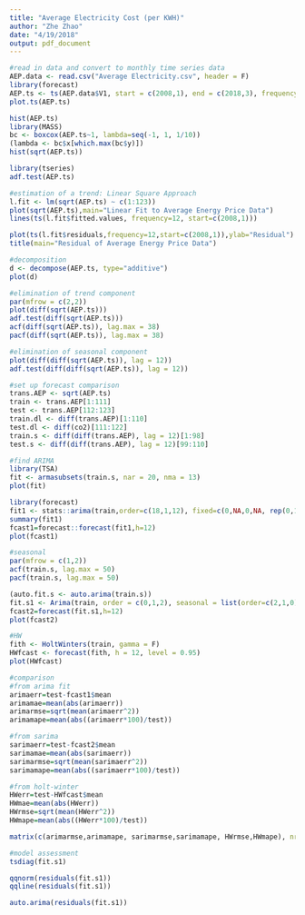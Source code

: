 ```yaml
---
title: "Average Electricity Cost (per KWH)"
author: "Zhe Zhao"
date: "4/19/2018"
output: pdf_document
---
```


```r
#read in data and convert to monthly time series data
AEP.data <- read.csv("Average Electricity.csv", header = F)
library(forecast)
AEP.ts <- ts(AEP.data$V1, start = c(2008,1), end = c(2018,3), frequency = 12)
plot.ts(AEP.ts)
```
```r
hist(AEP.ts)
library(MASS)
bc <- boxcox(AEP.ts~1, lambda=seq(-1, 1, 1/10))
(lambda <- bc$x[which.max(bc$y)])
hist(sqrt(AEP.ts))
```


```r
library(tseries)
adf.test(AEP.ts)
```
```r
#estimation of a trend: Linear Square Approach
l.fit <- lm(sqrt(AEP.ts) ~ c(1:123))
plot(sqrt(AEP.ts),main="Linear Fit to Average Energy Price Data")
lines(ts(l.fit$fitted.values, frequency=12, start=c(2008,1)))
```
```r
plot(ts(l.fit$residuals,frequency=12,start=c(2008,1)),ylab="Residual")
title(main="Residual of Average Energy Price Data")
```
```r
#decomposition
d <- decompose(AEP.ts, type="additive")
plot(d)
```

```r
#elimination of trend component
par(mfrow = c(2,2))
plot(diff(sqrt(AEP.ts)))
adf.test(diff(sqrt(AEP.ts)))
acf(diff(sqrt(AEP.ts)), lag.max = 38)
pacf(diff(sqrt(AEP.ts)), lag.max = 38)
```
```r
#elimination of seasonal component
plot(diff(diff(sqrt(AEP.ts)), lag = 12))
adf.test(diff(diff(sqrt(AEP.ts)), lag = 12))
```
```r
#set up forecast comparison
trans.AEP <- sqrt(AEP.ts)
train <- trans.AEP[1:111]
test <- trans.AEP[112:123]
train.dl <- diff(trans.AEP)[1:110]
test.dl <- diff(co2)[111:122]
train.s <- diff(diff(trans.AEP), lag = 12)[1:98]
test.s <- diff(diff(trans.AEP), lag = 12)[99:110]

#find ARIMA
library(TSA)
fit <- armasubsets(train.s, nar = 20, nma = 13)
plot(fit)
```
```r
library(forecast)
fit1 <- stats::arima(train,order=c(18,1,12), fixed=c(0,NA,0,NA, rep(0,13), NA, rep(0,6), NA, rep(0,4), NA))
summary(fit1)
fcast1=forecast::forecast(fit1,h=12)
plot(fcast1)
```
```r
#seasonal
par(mfrow = c(1,2))
acf(train.s, lag.max = 50)
pacf(train.s, lag.max = 50)
```
```r
(auto.fit.s <- auto.arima(train.s))
fit.s1 <- Arima(train, order = c(0,1,2), seasonal = list(order=c(2,1,0), period = 12),lambda=0)
fcast2=forecast(fit.s1,h=12)
plot(fcast2)
```
```r
#HW
fith <- HoltWinters(train, gamma = F)
HWfcast <- forecast(fith, h = 12, level = 0.95)
plot(HWfcast)
```
```r
#comparison
#from arima fit
arimaerr=test-fcast1$mean
arimamae=mean(abs(arimaerr))
arimarmse=sqrt(mean(arimaerr^2))
arimamape=mean(abs((arimaerr*100)/test))

#from sarima
sarimaerr=test-fcast2$mean
sarimamae=mean(abs(sarimaerr))
sarimarmse=sqrt(mean(sarimaerr^2))
sarimamape=mean(abs((sarimaerr*100)/test))

#from holt-winter
HWerr=test-HWfcast$mean
HWmae=mean(abs(HWerr))
HWrmse=sqrt(mean(HWerr^2))
HWmape=mean(abs((HWerr*100)/test))

matrix(c(arimarmse,arimamape, sarimarmse,sarimamape, HWrmse,HWmape), nrow = 2, ncol = 3, dimnames = list(c("RMSE", "MAPE"), c("ARIMA","SARIMA", "Holt-Winter")))
```
```r
#model assessment
tsdiag(fit.s1)
```
```r
qqnorm(residuals(fit.s1))
qqline(residuals(fit.s1))
```
```r
auto.arima(residuals(fit.s1))
```








